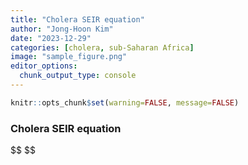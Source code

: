 ```yaml
---
title: "Cholera SEIR equation"
author: "Jong-Hoon Kim"
date: "2023-12-29"
categories: [cholera, sub-Saharan Africa]
image: "sample_figure.png"
editor_options: 
  chunk_output_type: console
---
```


```r
knitr::opts_chunk$set(warning=FALSE, message=FALSE) 
```

### Cholera SEIR equation

$$
\begin{align} 
\lambda_p &= \frac{\beta(I_1+I_2+\psi  (OI_1+OI_2+TI_1+TI_2+OPI_1+OPI_2)}{N}\\ 


\mathrm{d}S/\mathrm{d}t &= - (\lambda_p+\lambda_w)S +2 \sigma_v OP_2
+ 2 \sigma R_2 + 2 \sigma_v(OP_2 + OPT_2 + OPT_2P + TP_2)\\

\mathrm{d}E_1/\mathrm{d}t &= (\lambda_p+\lambda_w)S - 2\epsilon E_1\\
\mathrm{d}OE_1/\mathrm{d}t &= (\lambda_p+\lambda_w)(O_1+O_2) - 2\epsilon OE_1\\
\mathrm{d}O_2E_1/\mathrm{d}t &= (\lambda_p+\lambda_w)(O_1+O_2) - 2\epsilon OE_1\\

\mathrm{d}E_2/\mathrm{d}t &= 2\epsilon E_1 - 2\epsilon E_2 \\
\mathrm{d}OE_2/\mathrm{d}t &= 2\epsilon OE_1 - 2\epsilon OE_2 \\

\mathrm{d}I_1/\mathrm{d}t &= 2 (1-\theta) \epsilon E_2 - 2 \gamma I_1 \\
\mathrm{d}OI_1/\mathrm{d}t &= 2 (1-\theta) \epsilon OE_2 - 2 \gamma OI_1 \\
\mathrm{d}I_2/\mathrm{d}t &= 2 \gamma I_1 - 2 \gamma I_2 \\
\mathrm{d}OI_2/\mathrm{d}t &= 2 \gamma OI_1 - 2 \gamma OI_2 \\

\mathrm{d}A_1/\mathrm{d}t &= 2 \theta \epsilon E_2 - 2 \gamma A_1 \\
\mathrm{d}OA_1/\mathrm{d}t &= 2 \theta \epsilon OE_2 - 2 \gamma OA_1 \\

\mathrm{d}A_2/\mathrm{d}t &= 2 \gamma A_1 - 2 \gamma A_2 \\
\mathrm{d}OA_2/\mathrm{d}t &= 2 \gamma OA_1 - 2 \gamma OA_2 \\
\mathrm{d}R_1/\mathrm{d}t &= 2 \gamma (I_2 + A_2) - 2 \sigma R_1 \\
\mathrm{d}OR_1/\mathrm{d}t &= 2 \gamma (OI_2 + OA_2) - 2 \sigma OR_1 \\

\mathrm{d}R_2/\mathrm{d}t &= 2 \sigma (R_1 - R_2) \\
\mathrm{d}OR_2/\mathrm{d}t &= 2 \sigma (OR_1 - OR_2) \\

\mathrm{d}O_1/\mathrm{d}t &= v S - (\lambda_p+\lambda_w)O_1 - 2\delta O1 - v O_1 \\

\mathrm{d}O_2/\mathrm{d}t &= 2\delta O_1 - (\lambda_p+\lambda_w)O_2 - 2\delta O2  - v O_2 \\

\mathrm{d}OP_1/\mathrm{d}t &= 2\delta O_2 - \rho_1(\lambda_p+\lambda_w)OP_1 - v OP_1 
  - 2 \sigma_v OP_1\\
\mathrm{d}OP_2/\mathrm{d}t &= 2\delta OP_1 - \rho_1(\lambda_p+\lambda_w)OP_2 - v OP_2 
  - 2 \sigma_v OP_2\\

\mathrm{d}OPT_1/\mathrm{d}t &= v (OP_1 + OP_2) -2\delta OPT_1
  - \rho_1(\lambda_p+\lambda_w)OP_1 - 2 \sigma_v OPT_1\\

\mathrm{d}OPT_2/\mathrm{d}t &= 2\delta OPT_1 - 2\delta OPT_2
  - \rho_1(\lambda_p+\lambda_w)OPT_2 - 2 \sigma_v OPT_2\\

\mathrm{d}OPT_1P/\mathrm{d}t &= 2\delta OPT_1 - 2\delta OPT_1P 
  - \rho_1(\lambda_p+\lambda_w)OPT_2 - 2 \sigma_v OPT_1P\\

\mathrm{d}OPT_2P/\mathrm{d}t &= 2\delta OPT_2 - 2\delta OPT_2P 
  - \rho_1(\lambda_p+\lambda_w)OPT_2 - 2 \sigma_v OPT_2P\\

  
\mathrm{d}T_1/\mathrm{d}t &= v (O_1 + O_2) - 2\delta T_1 
  - (\lambda_p+\lambda_w)T_1\\    
  
\mathrm{d}T_2/\mathrm{d}t &= 2\delta T_1 - 2\delta T_2 
  - (\lambda_p+\lambda_w)T_2\\
  
\mathrm{d}TP_1/\mathrm{d}t &= 2\delta T_2 + 2\delta (OPT_1P + OPT_2P)
  - \rho_2(\lambda_p+\lambda_w)T_1 - 2 \sigma_v TP1 \\   
  
\mathrm{d}TP_2/\mathrm{d}t &= 2 \sigma_v TP1 
  - \rho_2(\lambda_p+\lambda_w)T_1 - 2 \sigma_v TP2\\  
  
\end{align} 
$$